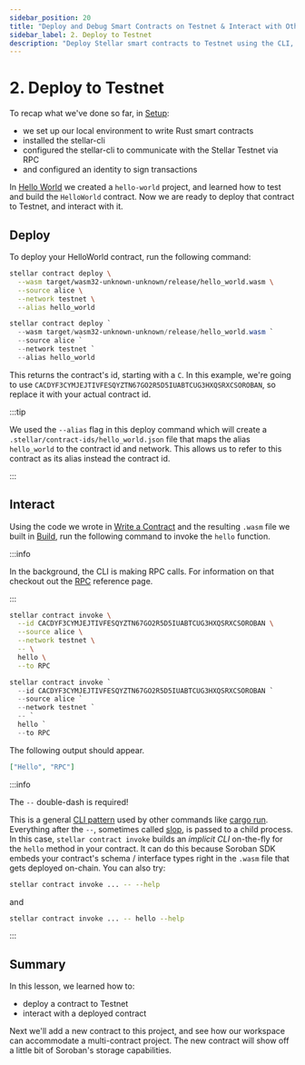 ```yaml
---
sidebar_position: 20
title: "Deploy and Debug Smart Contracts on Testnet & Interact with Other Contracts"
sidebar_label: 2. Deploy to Testnet
description: "Deploy Stellar smart contracts to Testnet using the CLI, interact with other contracts, test functionality, debug issues, and prepare for Mainnet deployment."
---
```


# 2. Deploy to Testnet


To recap what we've done so far, in [Setup](setup.mdx):

- we set up our local environment to write Rust smart contracts
- installed the stellar-cli
- configured the stellar-cli to communicate with the Stellar Testnet via RPC
- and configured an identity to sign transactions

In [Hello World](./hello-world.mdx) we created a `hello-world` project, and learned how to test and build the `HelloWorld` contract. Now we are ready to deploy that contract to Testnet, and interact with it.

## Deploy

To deploy your HelloWorld contract, run the following command:

<Tabs groupId="platform" defaultValue={getPlatform()}>

<TabItem value="unix" label="macOS/Linux">

```sh
stellar contract deploy \
  --wasm target/wasm32-unknown-unknown/release/hello_world.wasm \
  --source alice \
  --network testnet \
  --alias hello_world
```

</TabItem>

<TabItem value="windows" label="Windows (PowerShell)">

```powershell
stellar contract deploy `
  --wasm target/wasm32-unknown-unknown/release/hello_world.wasm `
  --source alice `
  --network testnet `
  --alias hello_world
```

</TabItem>

</Tabs>

This returns the contract's id, starting with a `C`. In this example, we're going to use `CACDYF3CYMJEJTIVFESQYZTN67GO2R5D5IUABTCUG3HXQSRXCSOROBAN`, so replace it with your actual contract id.

:::tip

We used the `--alias` flag in this deploy command which will create a `.stellar/contract-ids/hello_world.json` file that maps the alias `hello_world` to the contract id and network. This allows us to refer to this contract as its alias instead the contract id.

:::

## Interact

Using the code we wrote in [Write a Contract](./hello-world.mdx#contract-source-code) and the resulting `.wasm` file we built in [Build](hello-world.mdx#build-the-contract), run the following command to invoke the `hello` function.

:::info

In the background, the CLI is making RPC calls. For information on that checkout out the [RPC](../../../data/rpc/admin-guide/README.mdx) reference page.

:::

<Tabs groupId="platform" defaultValue={getPlatform()}>

<TabItem value="unix" label="macOS/Linux">

```sh
stellar contract invoke \
  --id CACDYF3CYMJEJTIVFESQYZTN67GO2R5D5IUABTCUG3HXQSRXCSOROBAN \
  --source alice \
  --network testnet \
  -- \
  hello \
  --to RPC
```

</TabItem>

<TabItem value="windows" label="Windows (PowerShell)">

```powershell
stellar contract invoke `
  --id CACDYF3CYMJEJTIVFESQYZTN67GO2R5D5IUABTCUG3HXQSRXCSOROBAN `
  --source alice `
  --network testnet `
  -- `
  hello `
  --to RPC
```

</TabItem>

</Tabs>

The following output should appear.

```json
["Hello", "RPC"]
```

:::info

The `--` double-dash is required!

This is a general [CLI pattern](https://unix.stackexchange.com/questions/11376/what-does-double-dash-mean) used by other commands like [cargo run](https://doc.rust-lang.org/cargo/commands/cargo-run.html). Everything after the `--`, sometimes called [slop](https://github.com/clap-rs/clap/issues/971), is passed to a child process. In this case, `stellar contract invoke` builds an _implicit CLI_ on-the-fly for the `hello` method in your contract. It can do this because Soroban SDK embeds your contract's schema / interface types right in the `.wasm` file that gets deployed on-chain. You can also try:

```sh
stellar contract invoke ... -- --help
```

and

```sh
stellar contract invoke ... -- hello --help
```

:::

## Summary

In this lesson, we learned how to:

- deploy a contract to Testnet
- interact with a deployed contract

Next we'll add a new contract to this project, and see how our workspace can accommodate a multi-contract project. The new contract will show off a little bit of Soroban's storage capabilities.
